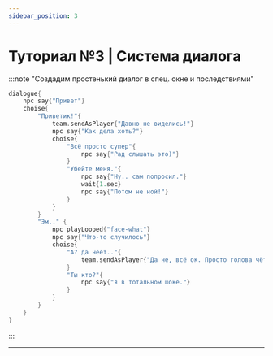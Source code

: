 ```yaml
---
sidebar_position: 3
---
```


# Туториал №3 \| Система диалога

:::note "Создадим простенький диалог в спец. окне и последствиями"

```kts
dialogue{
	npc say{"Привет"}
	choise{
		"Приветик!"{
			team.sendAsPlayer{"Давно не виделись!"}
			npc say{"Как дела хоть?"}
			choise{
				"Всё просто супер"{
					npc say{"Рад слышать это)"}
				}
				"Убейте меня."{
					npc say{"Ну.. сам попросил."}
					wait{1.sec}
					npc say{"Потом не ной!"}
				}
			}
		}
		"Эм.." {
			npc playLooped{"face-what"}
			npc say{"Что-то случилось"}
			choise{
				"А? да неет.."{
					team.sendAsPlayer{"Да не, всё ок. Просто голова чёт заболела"}
				}
				"Ты кто?"{
					npc say{"я в тотальном шоке."}
				}
			}
		}
	}
}
```
:::

---

